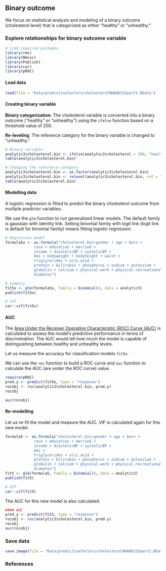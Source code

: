 ## Binary outcome {.unnumbered}

We focus on statistical analysis and modeling of a binary outcome (cholesterol level) that is categorized as either "healthy" or "unhealthy." 

### Explore relationships for binary outcome variable

```r
# Load required packages
library(rms)
library(Hmisc)
library(Publish)
library(car)
library(pROC)
```

#### Load data

```r
load(file = "Data/predictivefactors/cholesterolNHANES15part1.RData")
```

#### Creating binary variable

**Binary categorization**: The cholesterol variable is converted into a binary outcome ("healthy" or "unhealthy") using the `ifelse` function based on a threshold value of 200. 

**Re-leveling**: The reference category for the binary variable is changed to "unhealthy."

```r
# Binary variable
analytic3$cholesterol.bin <- ifelse(analytic3$cholesterol < 200, "healthy", "unhealthy")
table(analytic3$cholesterol.bin)

# Changing the reference category
analytic3$cholesterol.bin <- as.factor(analytic3$cholesterol.bin)
analytic3$cholesterol.bin <- relevel(analytic3$cholesterol.bin, ref = "unhealthy")
table(analytic3$cholesterol.bin)
```

#### Modelling data

A logistic regression is fitted to predict the binary cholesterol outcome from multiple predictor variables.

::: callout-tip
We use the `glm` function to run generalized linear models. The default family is gaussian with identity link. Setting binomial family with logit link (logit link is default for binomial family) means fitting logistic regression.
:::

```r
# Regression model
formula5x <- as.formula("cholesterol.bin~gender + age + born + 
             race + education + married + 
             income + diastolicBP + systolicBP + 
             bmi + bodyweight + bodyheight + waist +  
             triglycerides + uric.acid + 
             protein + bilirubin + phosphorus + sodium + potassium + 
             globulin + calcium + physical.work + physical.recreational + 
             diabetes")

# Summary
fit5x <- glm(formula5x, family = binomial(), data = analytic3)
publish(fit5x)

# VIF
car::vif(fit5x)
```

#### AUC

The [Area Under the Receiver Operating Characteristic (ROC) Curve (AUC)](https://en.wikipedia.org/wiki/Receiver_operating_characteristic) is calculated to assess the model's predictive performance in terms of discrimination. The AUC would tell how much the model is capable of distinguishing between healthy and unhealthy levels.

Let us measure the accuracy for classification models `fit5x`.

::: callout-tip
We can use the `roc` function to build a ROC curve and `auc` function to calculate the AUC (are under the ROC curve) value.
:::

```r
require(pROC)
pred.y <- predict(fit5x, type = "response")
rocobj <- roc(analytic3$cholesterol.bin, pred.y)
rocobj

auc(rocobj)
```

#### Re-modelling

Let us re-fit the model and measure the AUC. VIF is calculated again for this new model.

```r
formula5 <- as.formula("cholesterol.bin~gender + age + born + 
             race + education + married + 
             income + diastolicBP + systolicBP + 
             bmi +
             triglycerides + uric.acid + 
             protein + bilirubin + phosphorus + sodium + potassium + 
             globulin + calcium + physical.work + physical.recreational + 
             diabetes")
fit5 <- glm(formula5, family = binomial(), data = analytic3)
publish(fit5)

# VIF
car::vif(fit5)
```

The AUC for this new model is also calculated.

```r
#### AUC
pred.y <- predict(fit5, type = "response")
rocobj <- roc(analytic3$cholesterol.bin, pred.y)
rocobj
auc(rocobj)
```

### Save data

```r
save.image(file = "Data/predictivefactors/cholesterolNHANES15part2.RData")
```

### References
